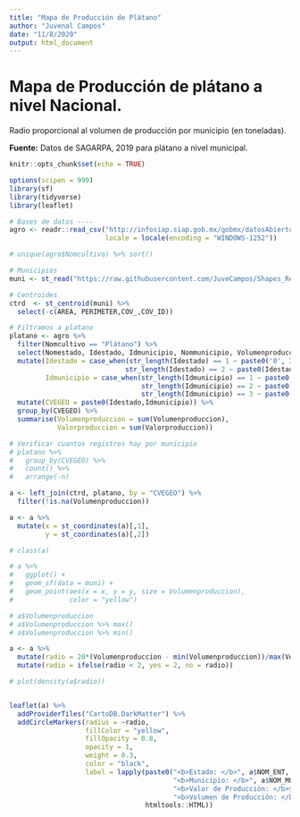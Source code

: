 ```yaml
---
title: "Mapa de Producción de Plátano"
author: "Juvenal Campos"
date: "11/8/2020"
output: html_document
---
```


# Mapa de Producción de plátano a nivel Nacional. 

Radio proporcional al volumen de producción por municipio (en toneladas). 

**Fuente:** Datos de SAGARPA, 2019 para plátano a nivel municipal. 

```r
knitr::opts_chunk$set(echo = TRUE)
```


```r
options(scipen = 999)
library(sf)
library(tidyverse)
library(leaflet)

# Bases de datos ----
agro <- readr::read_csv("http://infosiap.siap.gob.mx/gobmx/datosAbiertos/ProduccionAgricola/Cierre_agricola_mun_2019.csv",
                        locale = locale(encoding = "WINDOWS-1252"))

# unique(agro$Nomcultivo) %>% sort()

# Municipios
muni <- st_read("https://raw.githubusercontent.com/JuveCampos/Shapes_Resiliencia_CDMX_CIDE/master/geojsons/Division%20Politica/mpios_con_menos_islas_aun.geojson", quiet = TRUE)

# Centroides
ctrd  <- st_centroid(muni) %>%
  select(-c(AREA, PERIMETER,COV_,COV_ID))

# Filtramos a platano
platano <- agro %>%
  filter(Nomcultivo == "Plátano") %>%
  select(Nomestado, Idestado, Idmunicipio, Nommunicipio, Volumenproduccion, Valorproduccion) %>%
  mutate(Idestado = case_when(str_length(Idestado) == 1 ~ paste0('0', Idestado),
                             str_length(Idestado) == 2 ~ paste0(Idestado)),
         Idmunicipio = case_when(str_length(Idmunicipio) == 1 ~ paste0('00', Idmunicipio),
                                 str_length(Idmunicipio) == 2 ~ paste0('0', Idmunicipio),
                                 str_length(Idmunicipio) == 3 ~ paste0(Idmunicipio))) %>%
  mutate(CVEGEO = paste0(Idestado,Idmunicipio)) %>%
  group_by(CVEGEO) %>%
  summarise(Volumenproduccion = sum(Volumenproduccion),
            Valorproduccion = sum(Valorproduccion))

# Verificar cuantos registros hay por municipio
# platano %>%
#   group_by(CVEGEO) %>%
#   count() %>%
#   arrange(-n)

a <- left_join(ctrd, platano, by = "CVEGEO") %>%
  filter(!is.na(Volumenproduccion))

a <- a %>%
  mutate(x = st_coordinates(a)[,1],
         y = st_coordinates(a)[,2])

# class(a)

# a %>%
#   ggplot() +
#   geom_sf(data = muni) +
#   geom_point(aes(x = x, y = y, size = Volumenproduccion),
#              color = "yellow")

# a$Volumenproduccion
# a$Volumenproduccion %>% max()
# a$Volumenproduccion %>% min()

a <- a %>%
  mutate(radio = 20*(Volumenproduccion - min(Volumenproduccion))/max(Volumenproduccion)) %>%
  mutate(radio = ifelse(radio < 2, yes = 2, no = radio))

# plot(density(a$radio))


leaflet(a) %>%
  addProviderTiles("CartoDB.DarkMatter") %>%
  addCircleMarkers(radius = ~radio,
                   fillColor = "yellow",
                   fillOpacity = 0.8,
                   opacity = 1,
                   weight = 0.3,
                   color = "black",
                   label = lapply(paste0("<b>Estado: </b>", a$NOM_ENT, "<br>",
                                         "<b>Municipio: </b>", a$NOM_MUN, "<br>",
                                         "<b>Valor de Producción: </b>$", prettyNum(a$Valorproduccion, big.mark = ","), " pesos mexicanos (2019) <br>",
                                         "<b>Volumen de Producción: </b>", prettyNum(a$Valorproduccion, big.mark = ","), " toneladas <br>"),
                                  htmltools::HTML))

```
